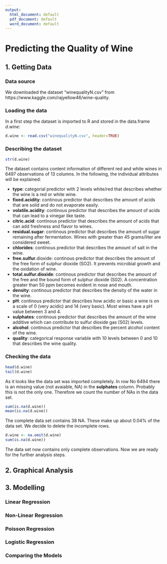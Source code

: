 ```yaml
---
output:
  html_document: default
  pdf_document: default
  word_document: default
---
```

# Predicting the Quality of Wine
## 1. Getting Data
### Data source
We downloaded the dataset "winequalityN.csv" from https://www.kaggle.com/rajyellow46/wine-quality.

### Loading the data
In a first step the dataset is imported to R and stored in the data.frame *d.wine*:
```r
d.wine <- read.csv("winequalityN.csv", header=TRUE)
```

### Describing the dataset
```r
str(d.wine)
```

The dataset contains content information of different red and white wines in 6497 observations of 13 columns. In the following, the individual attributes will be explained:

* **type**: categorial predictor with 2 levels white/red that describes whether the wine is a red or white wine.
* **fixed.acidity**: continous predictor that describes the amount of acids that are solid and do not evaporate easily.
* **volatile.acidity**: continous predictor that describes the amount of acids that can lead to a vinegar like taste.
* **citric.acid**: continous predictor that describes the amount of acids that can add freshness and flavor to wines.
* **residual.sugar**: continous predictor that describes the amount of sugar remaining after fermentation. Wines with greater than 45 grams/liter are considered sweet.
* **chlorides**: continous predictor that describes the amount of salt in the wine.
* **free.sulfur**.dioxide: continous predictor that describes the amount of the free form of sulphur dioxide (SO2). It prevents microbial growth and the oxidation of wine.
* **total.sulfur.dioxide**: continous predictor that describes the amount of the free and the bound form of sulphur dioxide (S02). A concentration greater than 50 ppm becomes evident in nose and mouth.
* **density**: continous predictor that describes the density of the water in the wine.
* **pH**: continous predictor that describes how acidic or basic a wine is on a scale of 0 (very acidic) and 14 (very basic). Most wines have a pH value between 3 and 4.
* **sulphates**: continous predictor that describes the amount of the wine additive which can contribute to sulfur dioxide gas (S02) levels.
* **alcohol**: continous predictor that describes the percent alcohol content of the wine.
* **quality**: categorical response variable with 10 levels between 0 and 10 that describes the wine quality.

### Checking the data
```r
head(d.wine)
tail(d.wine)
```
As it looks like the data set was imported completely. In row No 6494 there is an missing value (not avaiable, NA) in the **sulphates** column. Probably this is not the only one. Therefore we count the number of NAs in the data set.
```r
sum(is.na(d.wine))
mean(is.na(d.wine))
```
The complete data set contains 38 NA. These make up about 0.04% of the data set. We decide to delete the incomplete rows.
```r
d.wine <- na.omit(d.wine)
sum(is.na(d.wine))
```
The data set now contains only complete observations. Now we are ready for the further analysis steps.

## 2. Graphical Analysis

## 3. Modelling
### Linear Regression

### Non-Linear Regression

### Poisson Regression

### Logistic Regression

### Comparing the Models
